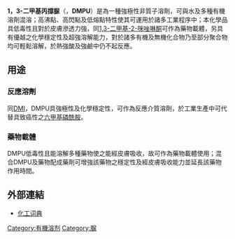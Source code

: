 {{Chembox
| Watchedfields = changed
| verifiedrevid = 414403521
| ImageFile = DMPU.png
| ImageSize = 150px
| ImageAlt = Skeletal formula of DMPU
| ImageFile1 = DMPU 3D ball.png
| ImageSize1 = 175
| ImageAlt1 = Ball-and-stick model of the DMPU molecule
|   Name = 1,3-二甲基丙撑脲
|   IUPACName = 1,3-Dimethyltetrahydropyrimidin-2(1H)-one
|   OtherNames = N,N'-Dimethyl-N,N'-trimethyleneurea<br />''N'',''N''-Dimethylpropyleneurea<br />1,3-Dimethyl-3,4,5,6-tetrahydro-2(1H)-pyrimidinone<br />DMPU
| Section1 = {{Chembox Identifiers
| Abbreviations = DMPU
| ChemSpiderID_Ref = {{chemspidercite|correct|chemspider}}
| ChemSpiderID = 73671
| InChI = 1/C6H12N2O/c1-7-4-3-5-8(2)6(7)9/h3-5H2,1-2H3
| InChIKey = GUVUOGQBMYCBQP-UHFFFAOYAB
| ChEMBL_Ref = {{ebicite|correct|EBI}}
| ChEMBL = 12284
| StdInChI_Ref = {{stdinchicite|correct|chemspider}}
| StdInChI = 1S/C6H12N2O/c1-7-4-3-5-8(2)6(7)9/h3-5H2,1-2H3
| StdInChIKey_Ref = {{stdinchicite|correct|chemspider}}
| StdInChIKey = GUVUOGQBMYCBQP-UHFFFAOYSA-N
| CASNo_Ref = {{cascite|correct|CAS}}
| CASNo = 7226-23-5
| EINECS = 230-625-6
| PubChem = 81646
| SMILES = O=C1N(C)CCCN1C
| RTECS =
| MeSHName =
| ChEBI =
| KEGG_Ref = {{keggcite|correct|kegg}}
| KEGG = 
  }}
| Section2 = {{Chembox Properties
|   Formula = C<sub>6</sub>H<sub>12</sub>N<sub>2</sub>O
|   MolarMass = 128.17
|   Appearance = 無色或淺黃色透明液体
|   Density = 1.064 g/cm<sup>3</sup>，液体
|   Solubility = 無限混溶
|   MeltingPt = -20 °C
|   BoilingPt = 246 °C
|   RefractIndex = 1.4875-1.4895 (20 °C)
  }}
| Section7 = {{Chembox Hazards
|   ExternalMSDS = [https://www.fishersci.ca/viewmsds.do?catNo=AC224645000]
|   FlashPt = 121 °C
|   wxxfh={{wxxfh|Xn|}}
|   NFPA-H = 2
|   NFPA-F = 1
|   NFPA-R = 0
|   RPhrases = {{R22}}-{{R41}}-{{R62}}
|   SPhrases = {{S26}}-{{S36/37/39}}-{{S45}}
  }}
| Section8 = {{Chembox Related
|   Function = [[脲|脲]]
|   OtherFunctn = [[1,3-二甲基-2-咪唑啉酮|1,3-二甲基-2-咪唑啉酮]]
  }}
}}
'''1，3-二甲基丙撐脲'''（{{lang-en|1,3-Dimethyl-3,4,5,6-tetrahydro-2(1H)-pyrimidinone}}，'''DMPU'''）是為一種強極性非質子溶劑，可與水及多種有機溶劑混溶；高沸點、高閃點及低熔點特性使其可運用於諸多工業程序中；本化學品具低毒性且對於皮膚滲透力強，同[[1,3-二甲基-2-咪唑啉酮|1,3-二甲基-2-咪唑啉酮]]可作為藥物載體，另具有優越之化學穩定性及超強溶解能力，對於諸多有機及無機化合物乃至部分聚合物均可輕鬆溶解，於熱強酸及強鹼中仍不起反應。

==用途==
===反應溶劑===
同[[1,3-二甲基-2-咪唑啉酮|DMI]]，DMPU具強極性及化學穩定性，可作為反應介質溶劑，於工業生產中可代替具致癌性之[[六甲基磷酰胺|六甲基磷酰胺]]。

===藥物載體===
DMPU低毒性且能溶解多種藥物使之能經皮膚吸收，故可作為藥物載體使用；混合DMPU及藥物配成藥劑可增強該藥物之穩定性及經皮膚吸收能力並延長該藥物作用時間。

==外部連結==
* [http://www.chemyq.com/xz/xz9/87081txynm.htm 化工词典]{{Wayback|url=http://www.chemyq.com/xz/xz9/87081txynm.htm |date=20160304195335 }}

{{ChemicalSources}}

[[Category:有機溶剂|Category:有機溶剂]]
[[Category:脲|Category:脲]]